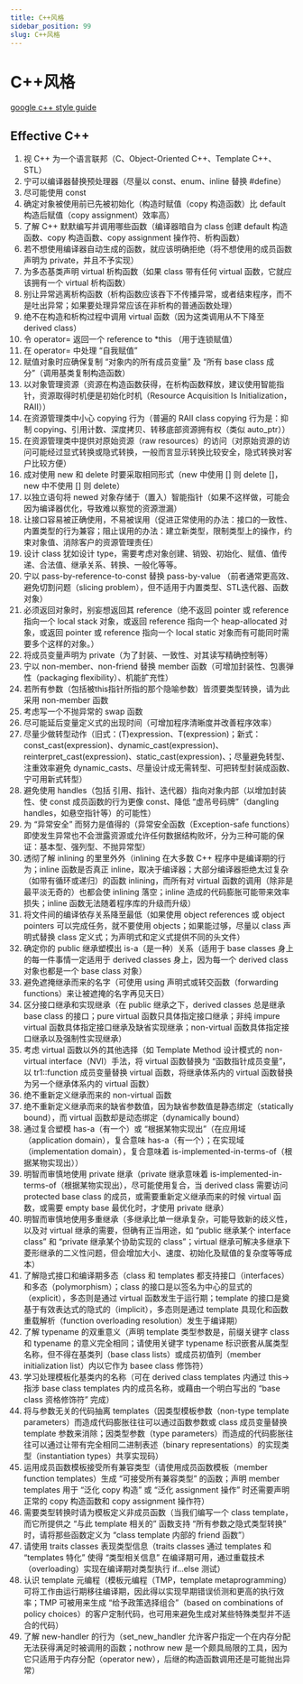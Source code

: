 ```yaml
---
title: C++风格
sidebar_position: 99
slug: C++风格
---
```


# C++风格

[google c++ style guide](https://google.github.io/styleguide/cppguide.html)


## Effective C++

1. 视 C++ 为一个语言联邦（C、Object-Oriented C++、Template C++、STL）
2. 宁可以编译器替换预处理器（尽量以 const、enum、inline 替换 #define）
3. 尽可能使用 const
4. 确定对象被使用前已先被初始化（构造时赋值（copy 构造函数）比 default 构造后赋值（copy assignment）效率高）
5. 了解 C++ 默默编写并调用哪些函数（编译器暗自为 class 创建 default 构造函数、copy 构造函数、copy assignment 操作符、析构函数）
6. 若不想使用编译器自动生成的函数，就应该明确拒绝（将不想使用的成员函数声明为 private，并且不予实现）
7. 为多态基类声明 virtual 析构函数（如果 class 带有任何 virtual 函数，它就应该拥有一个 virtual 析构函数）
8. 别让异常逃离析构函数（析构函数应该吞下不传播异常，或者结束程序，而不是吐出异常；如果要处理异常应该在非析构的普通函数处理）
9. 绝不在构造和析构过程中调用 virtual 函数（因为这类调用从不下降至 derived class）
10. 令 operator= 返回一个 reference to \*this （用于连锁赋值）
11. 在 operator= 中处理 “自我赋值”
12. 赋值对象时应确保复制 “对象内的所有成员变量” 及 “所有 base class 成分”（调用基类复制构造函数）
13. 以对象管理资源（资源在构造函数获得，在析构函数释放，建议使用智能指针，资源取得时机便是初始化时机（Resource Acquisition Is Initialization，RAII））
14. 在资源管理类中小心 copying 行为（普遍的 RAII class copying 行为是：抑制 copying、引用计数、深度拷贝、转移底部资源拥有权（类似 auto_ptr））
15. 在资源管理类中提供对原始资源（raw resources）的访问（对原始资源的访问可能经过显式转换或隐式转换，一般而言显示转换比较安全，隐式转换对客户比较方便）
16. 成对使用 new 和 delete 时要采取相同形式（new 中使用 [] 则 delete []，new 中不使用 [] 则 delete）
17. 以独立语句将 newed 对象存储于（置入）智能指针（如果不这样做，可能会因为编译器优化，导致难以察觉的资源泄漏）
18. 让接口容易被正确使用，不易被误用（促进正常使用的办法：接口的一致性、内置类型的行为兼容；阻止误用的办法：建立新类型，限制类型上的操作，约束对象值、消除客户的资源管理责任）
19. 设计 class 犹如设计 type，需要考虑对象创建、销毁、初始化、赋值、值传递、合法值、继承关系、转换、一般化等等。
20. 宁以 pass-by-reference-to-const 替换 pass-by-value （前者通常更高效、避免切割问题（slicing problem），但不适用于内置类型、STL迭代器、函数对象）
21. 必须返回对象时，别妄想返回其 reference（绝不返回 pointer 或 reference 指向一个 local stack 对象，或返回 reference 指向一个 heap-allocated 对象，或返回 pointer 或 reference 指向一个 local static 对象而有可能同时需要多个这样的对象。）
22. 将成员变量声明为 private（为了封装、一致性、对其读写精确控制等）
23. 宁以 non-member、non-friend 替换 member 函数（可增加封装性、包裹弹性（packaging flexibility）、机能扩充性）
24. 若所有参数（包括被this指针所指的那个隐喻参数）皆须要类型转换，请为此采用 non-member 函数
25. 考虑写一个不抛异常的 swap 函数
26. 尽可能延后变量定义式的出现时间（可增加程序清晰度并改善程序效率）
27. 尽量少做转型动作（旧式：(T)expression、T(expression)；新式：const_cast(expression)、dynamic_cast(expression)、reinterpret_cast(expression)、static_cast(expression)、；尽量避免转型、注重效率避免 dynamic_casts、尽量设计成无需转型、可把转型封装成函数、宁可用新式转型）
28. 避免使用 handles（包括 引用、指针、迭代器）指向对象内部（以增加封装性、使 const 成员函数的行为更像 const、降低 “虚吊号码牌”（dangling handles，如悬空指针等）的可能性）
29. 为 “异常安全” 而努力是值得的（异常安全函数（Exception-safe functions）即使发生异常也不会泄露资源或允许任何数据结构败坏，分为三种可能的保证：基本型、强列型、不抛异常型）
30. 透彻了解 inlining 的里里外外（inlining 在大多数 C++ 程序中是编译期的行为；inline 函数是否真正 inline，取决于编译器；大部分编译器拒绝太过复杂（如带有循环或递归）的函数 inlining，而所有对 virtual 函数的调用（除非是最平淡无奇的）也都会使 inlining 落空；inline 造成的代码膨胀可能带来效率损失；inline 函数无法随着程序库的升级而升级）
31. 将文件间的编译依存关系降至最低（如果使用 object references 或 object pointers 可以完成任务，就不要使用 objects；如果能过够，尽量以 class 声明式替换 class 定义式；为声明式和定义式提供不同的头文件）
32. 确定你的 public 继承塑模出 is-a（是一种）关系（适用于 base classes 身上的每一件事情一定适用于 derived classes 身上，因为每一个 derived class 对象也都是一个 base class 对象）
33. 避免遮掩继承而来的名字（可使用 using 声明式或转交函数（forwarding functions）来让被遮掩的名字再见天日）
34. 区分接口继承和实现继承（在 public 继承之下，derived classes 总是继承 base class 的接口；pure virtual 函数只具体指定接口继承；非纯 impure virtual 函数具体指定接口继承及缺省实现继承；non-virtual 函数具体指定接口继承以及强制性实现继承）
35. 考虑 virtual 函数以外的其他选择（如 Template Method 设计模式的 non-virtual interface（NVI）手法，将 virtual 函数替换为 “函数指针成员变量”，以 tr1::function 成员变量替换 virtual 函数，将继承体系内的 virtual 函数替换为另一个继承体系内的 virtual 函数）
36. 绝不重新定义继承而来的 non-virtual 函数
37. 绝不重新定义继承而来的缺省参数值，因为缺省参数值是静态绑定（statically bound），而 virtual 函数却是动态绑定（dynamically bound）
38. 通过复合塑模 has-a（有一个）或 “根据某物实现出”（在应用域（application domain），复合意味 has-a（有一个）；在实现域（implementation domain），复合意味着 is-implemented-in-terms-of（根据某物实现出））
39. 明智而审慎地使用 private 继承（private 继承意味着 is-implemented-in-terms-of（根据某物实现出），尽可能使用复合，当 derived class 需要访问 protected base class 的成员，或需要重新定义继承而来的时候 virtual 函数，或需要 empty base 最优化时，才使用 private 继承）
40. 明智而审慎地使用多重继承（多继承比单一继承复杂，可能导致新的歧义性，以及对 virtual 继承的需要，但确有正当用途，如 “public 继承某个 interface class” 和 “private 继承某个协助实现的 class”；virtual 继承可解决多继承下菱形继承的二义性问题，但会增加大小、速度、初始化及赋值的复杂度等等成本）
41. 了解隐式接口和编译期多态（class 和 templates 都支持接口（interfaces）和多态（polymorphism）；class 的接口是以签名为中心的显式的（explicit），多态则是通过 virtual 函数发生于运行期；template 的接口是奠基于有效表达式的隐式的（implicit），多态则是通过 template 具现化和函数重载解析（function overloading resolution）发生于编译期）
42. 了解 typename 的双重意义（声明 template 类型参数是，前缀关键字 class 和 typename 的意义完全相同；请使用关键字 typename 标识嵌套从属类型名称，但不得在基类列（base class lists）或成员初值列（member initialization list）内以它作为 basee class 修饰符）
43. 学习处理模板化基类内的名称（可在 derived class templates 内通过 this-&gt; 指涉 base class templates 内的成员名称，或藉由一个明白写出的 “base class 资格修饰符” 完成）
44. 将与参数无关的代码抽离 templates（因类型模板参数（non-type template parameters）而造成代码膨胀往往可以通过函数参数或 class 成员变量替换 template 参数来消除；因类型参数（type parameters）而造成的代码膨胀往往可以通过让带有完全相同二进制表述（binary representations）的实现类型（instantiation types）共享实现码）
45. 运用成员函数模板接受所有兼容类型（请使用成员函数模板（member function templates）生成 “可接受所有兼容类型” 的函数；声明 member templates 用于 “泛化 copy 构造” 或 “泛化 assignment 操作” 时还需要声明正常的 copy 构造函数和 copy assignment 操作符）
46. 需要类型转换时请为模板定义非成员函数（当我们编写一个 class template，而它所提供之 “与此 template 相关的” 函数支持 “所有参数之隐式类型转换” 时，请将那些函数定义为 “class template 内部的 friend 函数”）
47. 请使用 traits classes 表现类型信息（traits classes 通过 templates 和 “templates 特化” 使得 “类型相关信息” 在编译期可用，通过重载技术（overloading）实现在编译期对类型执行 if…else 测试）
48. 认识 template 元编程（模板元编程（TMP，template metaprogramming）可将工作由运行期移往编译期，因此得以实现早期错误侦测和更高的执行效率；TMP 可被用来生成 “给予政策选择组合”（based on combinations of policy choices）的客户定制代码，也可用来避免生成对某些特殊类型并不适合的代码）
49. 了解 new-handler 的行为（set_new_handler 允许客户指定一个在内存分配无法获得满足时被调用的函数；nothrow new 是一个颇具局限的工具，因为它只适用于内存分配（operator new），后继的构造函数调用还是可能抛出异常）
